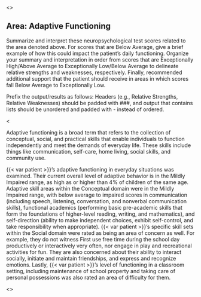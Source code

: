 <<PROMPT>>

## Area: Adaptive Functioning

Summarize and interpret these neuropsychological test scores related to the area denoted above. For scores that are Below Average, give a brief example of how this could impact the patient's daily functioning. Organize your summary and interpretation in order from scores that are Exceptionally High/Above Average to Exceptionally Low/Below Average to delineate relative strengths and weaknesses, respectively. Finally, recommended additional support that the patient should receive in areas in which scores fall Below Average to Exceptionally Low.

Prefix the output/results as follows: Headers (e.g., Relative Strengths,
Relative Weaknesses) should be padded with ###, and output that contains lists should be
unordered and padded with - instead of ordered.

<<EXAMPLE>>

Adaptive functioning is a broad term that refers to the collection of conceptual, social, and practical skills that enable individuals to function independently and meet the demands of everyday life. These skills include things like communication, self-care, home living, social skills, and community use.

{{< var patient >}}'s adaptive functioning in everyday situations was examined. Their current overall level of adaptive behavior is in the Mildly Impaired range, as high as or higher than 4% of children of the same age. Adaptive skill areas within the Conceptual domain were in the Mildly Impaired range, with below average to impaired scores in communication (including speech, listening, conversation, and nonverbal communication skills), functional academics (performing basic pre-academic skills that form the foundations of higher-level reading, writing, and mathematics), and self-direction (ability to make independent choices, exhibit self-control, and take responsibility when appropriate). {{< var patient >}}'s specific skill sets within the Social domain were rated as being an area of concern as well. For example, they do not witness First use free time during the school day productively or interactively very often, nor engage in play and recreational activities for fun. They are also concerned about their ability to interact socially, initiate and maintain friendships, and express and recognize emotions. Lastly, {{< var patient >}}'s level of functioning in a classroom setting, including maintenance of school property and taking care of personal possessions was also rated an area of difficulty for them.

<<START>>
